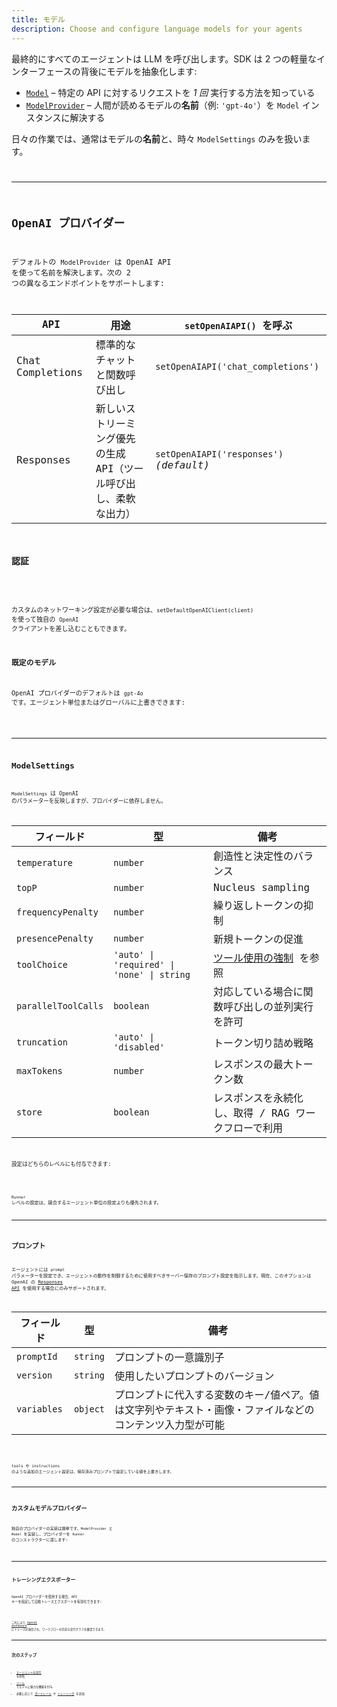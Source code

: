 ```yaml
---
title: モデル
description: Choose and configure language models for your agents
---
```



最終的にすべてのエージェントは LLM を呼び出します。SDK は 2 つの軽量なインターフェースの背後にモデルを抽象化します:

- [`Model`](/openai-agents-js/openai/agents/interfaces/model) – 特定の API に対するリクエストを _1 回_ 実行する方法を知っている
- [`ModelProvider`](/openai-agents-js/openai/agents/interfaces/modelprovider) – 人間が読めるモデルの**名前**（例: `'gpt‑4o'`）を `Model` インスタンスに解決する

日々の作業では、通常はモデルの**名前**と、時々 `ModelSettings` のみを扱います。

<Code
  lang="typescript"
  code={agentWithModelExample}
  title="エージェントごとのモデル指定"
/>

---

## OpenAI プロバイダー

デフォルトの `ModelProvider` は OpenAI API を使って名前を解決します。次の 2 つの異なるエンドポイントをサポートします:

| API              | 用途                                                             | `setOpenAIAPI()` を呼ぶ                 |
| ---------------- | ---------------------------------------------------------------- | --------------------------------------- |
| Chat Completions | 標準的なチャットと関数呼び出し                                   | `setOpenAIAPI('chat_completions')`      |
| Responses        | 新しいストリーミング優先の生成 API（ツール呼び出し、柔軟な出力） | `setOpenAIAPI('responses')` _(default)_ |

### 認証

<Code
  lang="typescript"
  code={setDefaultOpenAIKeyExample}
  title="既定の OpenAI キーを設定"
/>

カスタムのネットワーキング設定が必要な場合は、`setDefaultOpenAIClient(client)` を使って独自の `OpenAI` クライアントを差し込むこともできます。

### 既定のモデル

OpenAI プロバイダーのデフォルトは `gpt‑4o` です。エージェント単位またはグローバルに上書きできます:

<Code
  lang="typescript"
  code={runnerWithModelExample}
  title="デフォルトモデルの設定"
/>

---

## ModelSettings

`ModelSettings` は OpenAI のパラメーターを反映しますが、プロバイダーに依存しません。

| フィールド          | 型                                         | 備考                                                                           |
| ------------------- | ------------------------------------------ | ------------------------------------------------------------------------------ |
| `temperature`       | `number`                                   | 創造性と決定性のバランス                                                       |
| `topP`              | `number`                                   | Nucleus sampling                                                               |
| `frequencyPenalty`  | `number`                                   | 繰り返しトークンの抑制                                                         |
| `presencePenalty`   | `number`                                   | 新規トークンの促進                                                             |
| `toolChoice`        | `'auto' \| 'required' \| 'none' \| string` | [ツール使用の強制](/openai-agents-js/ja/guides/agents#forcing-tool-use) を参照 |
| `parallelToolCalls` | `boolean`                                  | 対応している場合に関数呼び出しの並列実行を許可                                 |
| `truncation`        | `'auto' \| 'disabled'`                     | トークン切り詰め戦略                                                           |
| `maxTokens`         | `number`                                   | レスポンスの最大トークン数                                                     |
| `store`             | `boolean`                                  | レスポンスを永続化し、取得 / RAG ワークフローで利用                            |

設定はどちらのレベルにも付与できます:

<Code lang="typescript" code={modelSettingsExample} title="モデル設定" />

`Runner` レベルの設定は、競合するエージェント単位の設定よりも優先されます。

---

## プロンプト

エージェントには `prompt` パラメーターを設定でき、エージェントの動作を制御するために使用すべきサーバー保存のプロンプト設定を指示します。現在、このオプションは OpenAI の
[Responses API](https://platform.openai.com/docs/api-reference/responses) を使用する場合にのみサポートされます。

| フィールド  | 型       | 備考                                                                                                    |
| ----------- | -------- | ------------------------------------------------------------------------------------------------------- |
| `promptId`  | `string` | プロンプトの一意識別子                                                                                  |
| `version`   | `string` | 使用したいプロンプトのバージョン                                                                        |
| `variables` | `object` | プロンプトに代入する変数のキー/値ペア。値は文字列やテキスト・画像・ファイルなどのコンテンツ入力型が可能 |

<Code
  lang="typescript"
  code={promptIdExample}
  title="プロンプト付きエージェント"
/>

tools や instructions のような追加のエージェント設定は、保存済みプロンプトで設定している値を上書きします。

---

## カスタムモデルプロバイダー

独自のプロバイダーの実装は簡単です。`ModelProvider` と `Model` を実装し、プロバイダーを `Runner` のコンストラクターに渡します:

<Code
  lang="typescript"
  code={modelCustomProviderExample}
  title="最小のカスタムプロバイダー"
/>

---

## トレーシングエクスポーター

OpenAI プロバイダーを使用する場合、API キーを指定して自動トレースエクスポートを有効化できます:

<Code
  lang="typescript"
  code={setTracingExportApiKeyExample}
  title="トレーシングエクスポーター"
/>

これにより [OpenAI dashboard](https://platform.openai.com/traces) にトレースが送信され、ワークフローの完全な実行グラフを確認できます。

---

## 次のステップ

- [エージェントの実行](/openai-agents-js/ja/guides/running-agents) を参照
- [ツール](/openai-agents-js/ja/guides/tools) でモデルに強力な機能を付与
- 必要に応じて [ガードレール](/openai-agents-js/ja/guides/guardrails) や [トレーシング](/openai-agents-js/ja/guides/tracing) を追加
